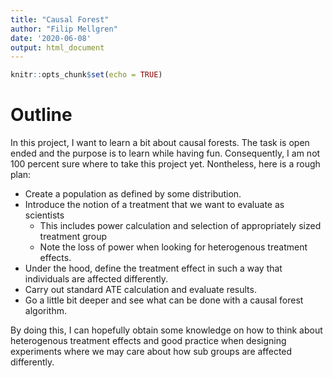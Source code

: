 ```yaml
---
title: "Causal Forest"
author: "Filip Mellgren"
date: '2020-06-08'
output: html_document
---
```


```r
knitr::opts_chunk$set(echo = TRUE)
```

# Outline
In this project, I want to learn a bit about causal forests. The task is open ended and the  purpose is to learn while having fun. Consequently, I am not 100 percent sure where to take this project yet. Nontheless, here is a rough plan:

* Create a population as defined by some distribution.
* Introduce the notion of a treatment that we want to evaluate as scientists
    * This includes power calculation and selection of appropriately sized treatment group
    * Note the loss of power when looking for heterogenous treatment effects.
* Under the hood, define the treatment effect in such a way that individuals are affected differently.
* Carry out standard ATE calculation and evaluate results.
* Go a little bit deeper and see what can be done with a causal forest algorithm.

By doing this, I can hopefully obtain some knowledge on how to think about heterogenous treatment effects and good practice when designing experiments where we may care about how sub groups are affected differently. 

